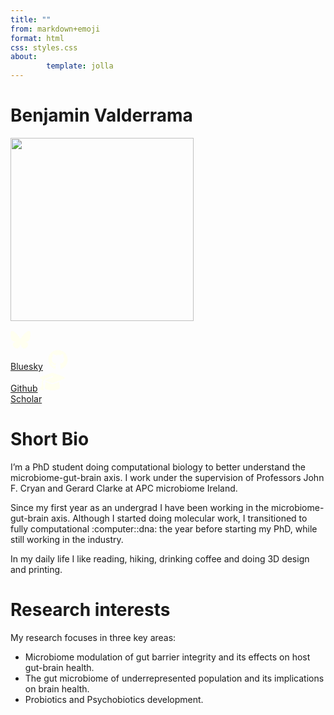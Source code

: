 ```yaml
---
title: ""
from: markdown+emoji
format: html
css: styles.css
about:
        template: jolla
---
```


# Benjamin Valderrama

![](figs/me.png){fig-align="center" width="293"}

::: {.btn-group role="group" aria-label="Social Links"}
[<svg xmlns="http://www.w3.org/2000/svg" height="32" width="32" viewBox="0 0 512 512"><!--!Font Awesome Free 6.7.2 by @fontawesome - https://fontawesome.com License - https://fontawesome.com/license/free Copyright 2025 Fonticons, Inc.--><path fill="#FFFFF0" d="M111.8 62.2C170.2 105.9 233 194.7 256 242.4c23-47.6 85.8-136.4 144.2-180.2c42.1-31.6 110.3-56 110.3 21.8c0 15.5-8.9 130.5-14.1 149.2C478.2 298 412 314.6 353.1 304.5c102.9 17.5 129.1 75.5 72.5 133.5c-107.4 110.2-154.3-27.6-166.3-62.9l0 0c-1.7-4.9-2.6-7.8-3.3-7.8s-1.6 3-3.3 7.8l0 0c-12 35.3-59 173.1-166.3 62.9c-56.5-58-30.4-116 72.5-133.5C100 314.6 33.8 298 15.7 233.1C10.4 214.4 1.5 99.4 1.5 83.9c0-77.8 68.2-53.4 110.3-21.8z"/></svg><br>Bluesky](https://bsky.app/profile/bvalderrama.bsky.social){.btn .btn-dark .btn role="button" data-toggle="data" title="bluesky"} [<svg xmlns="http://www.w3.org/2000/svg" height="32" width="40" viewBox="0 0 496 512"><!--!Font Awesome Free 6.7.2 by @fontawesome - https://fontawesome.com License - https://fontawesome.com/license/free Copyright 2025 Fonticons, Inc.--><path fill="#FFFFF0" d="M165.9 397.4c0 2-2.3 3.6-5.2 3.6-3.3 .3-5.6-1.3-5.6-3.6 0-2 2.3-3.6 5.2-3.6 3-.3 5.6 1.3 5.6 3.6zm-31.1-4.5c-.7 2 1.3 4.3 4.3 4.9 2.6 1 5.6 0 6.2-2s-1.3-4.3-4.3-5.2c-2.6-.7-5.5 .3-6.2 2.3zm44.2-1.7c-2.9 .7-4.9 2.6-4.6 4.9 .3 2 2.9 3.3 5.9 2.6 2.9-.7 4.9-2.6 4.6-4.6-.3-1.9-3-3.2-5.9-2.9zM244.8 8C106.1 8 0 113.3 0 252c0 110.9 69.8 205.8 169.5 239.2 12.8 2.3 17.3-5.6 17.3-12.1 0-6.2-.3-40.4-.3-61.4 0 0-70 15-84.7-29.8 0 0-11.4-29.1-27.8-36.6 0 0-22.9-15.7 1.6-15.4 0 0 24.9 2 38.6 25.8 21.9 38.6 58.6 27.5 72.9 20.9 2.3-16 8.8-27.1 16-33.7-55.9-6.2-112.3-14.3-112.3-110.5 0-27.5 7.6-41.3 23.6-58.9-2.6-6.5-11.1-33.3 2.6-67.9 20.9-6.5 69 27 69 27 20-5.6 41.5-8.5 62.8-8.5s42.8 2.9 62.8 8.5c0 0 48.1-33.6 69-27 13.7 34.7 5.2 61.4 2.6 67.9 16 17.7 25.8 31.5 25.8 58.9 0 96.5-58.9 104.2-114.8 110.5 9.2 7.9 17 22.9 17 46.4 0 33.7-.3 75.4-.3 83.6 0 6.5 4.6 14.4 17.3 12.1C428.2 457.8 496 362.9 496 252 496 113.3 383.5 8 244.8 8zM97.2 352.9c-1.3 1-1 3.3 .7 5.2 1.6 1.6 3.9 2.3 5.2 1 1.3-1 1-3.3-.7-5.2-1.6-1.6-3.9-2.3-5.2-1zm-10.8-8.1c-.7 1.3 .3 2.9 2.3 3.9 1.6 1 3.6 .7 4.3-.7 .7-1.3-.3-2.9-2.3-3.9-2-.6-3.6-.3-4.3 .7zm32.4 35.6c-1.6 1.3-1 4.3 1.3 6.2 2.3 2.3 5.2 2.6 6.5 1 1.3-1.3 .7-4.3-1.3-6.2-2.2-2.3-5.2-2.6-6.5-1zm-11.4-14.7c-1.6 1-1.6 3.6 0 5.9 1.6 2.3 4.3 3.3 5.6 2.3 1.6-1.3 1.6-3.9 0-6.2-1.4-2.3-4-3.3-5.6-2z"/></svg><br>Github](https://github.com/Benjamin-Valderrama){.btn .btn-dark .btn role="button" data-toggle="data" title="github"} [<svg xmlns="http://www.w3.org/2000/svg" height="32" width="40" viewBox="0 0 640 512"><!--!Font Awesome Free 6.7.2 by @fontawesome - https://fontawesome.com License - https://fontawesome.com/license/free Copyright 2025 Fonticons, Inc.--><path fill="#FFFFF0" d="M320 32c-8.1 0-16.1 1.4-23.7 4.1L15.8 137.4C6.3 140.9 0 149.9 0 160s6.3 19.1 15.8 22.6l57.9 20.9C57.3 229.3 48 259.8 48 291.9l0 28.1c0 28.4-10.8 57.7-22.3 80.8c-6.5 13-13.9 25.8-22.5 37.6C0 442.7-.9 448.3 .9 453.4s6 8.9 11.2 10.2l64 16c4.2 1.1 8.7 .3 12.4-2s6.3-6.1 7.1-10.4c8.6-42.8 4.3-81.2-2.1-108.7C90.3 344.3 86 329.8 80 316.5l0-24.6c0-30.2 10.2-58.7 27.9-81.5c12.9-15.5 29.6-28 49.2-35.7l157-61.7c8.2-3.2 17.5 .8 20.7 9s-.8 17.5-9 20.7l-157 61.7c-12.4 4.9-23.3 12.4-32.2 21.6l159.6 57.6c7.6 2.7 15.6 4.1 23.7 4.1s16.1-1.4 23.7-4.1L624.2 182.6c9.5-3.4 15.8-12.5 15.8-22.6s-6.3-19.1-15.8-22.6L343.7 36.1C336.1 33.4 328.1 32 320 32zM128 408c0 35.3 86 72 192 72s192-36.7 192-72L496.7 262.6 354.5 314c-11.1 4-22.8 6-34.5 6s-23.5-2-34.5-6L143.3 262.6 128 408z"/></svg><br>Scholar](https://scholar.google.com/citations?hl=en&user=fteDslYAAAAJ&view_op=list_works&sortby=pubdate){.btn .btn-dark .btn role="button" data-toggle="data" title="scholar"}
:::

# Short Bio

I'm a [PhD student doing computational biology]{.my_bold} to better understand the [microbiome-gut-brain axis]{.my_bold}. I work under the supervision of Professors John F. Cryan and Gerard Clarke at APC microbiome Ireland.

Since my first year as an undergrad I have been working in the microbiome-gut-brain axis. Although I started doing molecular work, I transitioned to fully computational :computer::dna: the year before starting my PhD, while still working in the industry.

In my daily life I like reading, hiking, drinking coffee and doing 3D design and printing.

# Research interests

My research focuses in three key areas:

::: bullet-list
-   Microbiome modulation of gut barrier integrity and its effects on host gut-brain health.
-   The gut microbiome of underrepresented population and its implications on brain health.
-   Probiotics and Psychobiotics development.
:::
